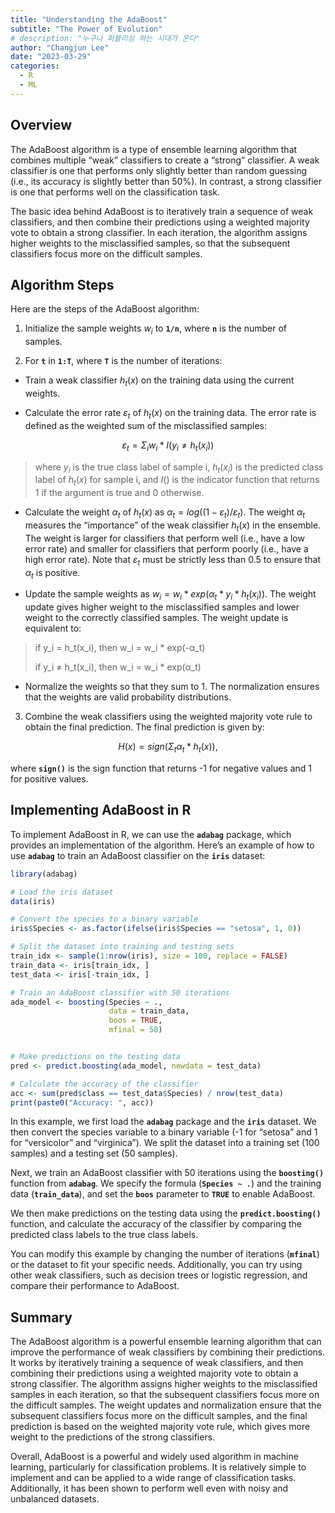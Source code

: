 ```yaml
---
title: "Understanding the AdaBoost"
subtitle: "The Power of Evolution"
# description: "누구나 퍼블리싱 하는 시대가 온다"
author: "Changjun Lee"
date: "2023-03-29"
categories: 
  - R
  - ML
---
```


## **Overview**

The AdaBoost algorithm is a type of ensemble learning algorithm that combines multiple "weak" classifiers to create a "strong" classifier. A weak classifier is one that performs only slightly better than random guessing (i.e., its accuracy is slightly better than 50%). In contrast, a strong classifier is one that performs well on the classification task.

The basic idea behind AdaBoost is to iteratively train a sequence of weak classifiers, and then combine their predictions using a weighted majority vote to obtain a strong classifier. In each iteration, the algorithm assigns higher weights to the misclassified samples, so that the subsequent classifiers focus more on the difficult samples.

## **Algorithm Steps**

Here are the steps of the AdaBoost algorithm:

1.  Initialize the sample weights $w_i$ to **`1/n`**, where **`n`** is the number of samples.

2.  For **`t`** in **`1:T`**, where **`T`** is the number of iterations:

-   Train a weak classifier $h_t(x)$ on the training data using the current weights.

-   Calculate the error rate $ε_t$ of $h_t(x)$ on the training data. The error rate is defined as the weighted sum of the misclassified samples:

$$
ε_t = Σ_i w_i * I(y_i \neq h_t(x_i))
$$

> where $y_i$ is the true class label of sample i, $h_t(x_i)$ is the predicted class label of $h_t(x)$ for sample i, and $I()$ is the indicator function that returns 1 if the argument is true and 0 otherwise.

-   Calculate the weight $α_t$ of $h_t(x)$ as $α_t = log((1 - ε_t) / ε_t)$. The weight $α_t$ measures the "importance" of the weak classifier $h_t(x)$ in the ensemble. The weight is larger for classifiers that perform well (i.e., have a low error rate) and smaller for classifiers that perform poorly (i.e., have a high error rate). Note that $ε_t$ must be strictly less than 0.5 to ensure that $α_t$ is positive.

-   Update the sample weights as $w_i = w_i * exp(α_t * y_i * h_t(x_i))$. The weight update gives higher weight to the misclassified samples and lower weight to the correctly classified samples. The weight update is equivalent to:

> if y_i = h_t(x_i), then w_i = w_i \* exp(-α_t)
>
> if y_i ≠ h_t(x_i), then w_i = w_i \* exp(α_t)

-   Normalize the weights so that they sum to 1. The normalization ensures that the weights are valid probability distributions.

3.  Combine the weak classifiers using the weighted majority vote rule to obtain the final prediction. The final prediction is given by:

$$
H(x) = sign(Σ_t α_t * h_t(x)),
$$

where **`sign()`** is the sign function that returns -1 for negative values and 1 for positive values.

## **Implementing AdaBoost in R**

To implement AdaBoost in R, we can use the **`adabag`** package, which provides an implementation of the algorithm. Here's an example of how to use **`adabag`** to train an AdaBoost classifier on the **`iris`** dataset:

```r
library(adabag)

# Load the iris dataset
data(iris)

# Convert the species to a binary variable
iris$Species <- as.factor(ifelse(iris$Species == "setosa", 1, 0))

# Split the dataset into training and testing sets
train_idx <- sample(1:nrow(iris), size = 100, replace = FALSE)
train_data <- iris[train_idx, ]
test_data <- iris[-train_idx, ]

# Train an AdaBoost classifier with 50 iterations
ada_model <- boosting(Species ~ ., 
                      data = train_data, 
                      boos = TRUE, 
                      mfinal = 50)


# Make predictions on the testing data
pred <- predict.boosting(ada_model, newdata = test_data)

# Calculate the accuracy of the classifier
acc <- sum(pred$class == test_data$Species) / nrow(test_data)
print(paste0("Accuracy: ", acc))

```

In this example, we first load the **`adabag`** package and the **`iris`** dataset. We then convert the species variable to a binary variable (-1 for "setosa" and 1 for "versicolor" and "virginica"). We split the dataset into a training set (100 samples) and a testing set (50 samples).

Next, we train an AdaBoost classifier with 50 iterations using the **`boosting()`** function from **`adabag`**. We specify the formula (**`Species ~ .`**) and the training data (**`train_data`**), and set the **`boos`** parameter to **`TRUE`** to enable AdaBoost.

We then make predictions on the testing data using the **`predict.boosting()`** function, and calculate the accuracy of the classifier by comparing the predicted class labels to the true class labels.

You can modify this example by changing the number of iterations (**`mfinal`**) or the dataset to fit your specific needs. Additionally, you can try using other weak classifiers, such as decision trees or logistic regression, and compare their performance to AdaBoost.

## **Summary**

The AdaBoost algorithm is a powerful ensemble learning algorithm that can improve the performance of weak classifiers by combining their predictions. It works by iteratively training a sequence of weak classifiers, and then combining their predictions using a weighted majority vote to obtain a strong classifier. The algorithm assigns higher weights to the misclassified samples in each iteration, so that the subsequent classifiers focus more on the difficult samples. The weight updates and normalization ensure that the subsequent classifiers focus more on the difficult samples, and the final prediction is based on the weighted majority vote rule, which gives more weight to the predictions of the strong classifiers.

Overall, AdaBoost is a powerful and widely used algorithm in machine learning, particularly for classification problems. It is relatively simple to implement and can be applied to a wide range of classification tasks. Additionally, it has been shown to perform well even with noisy and unbalanced datasets.

